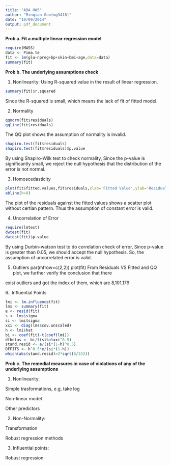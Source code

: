 ```yaml
---
title: "ADA HW5"
author: "Minqian Guo(mg3418)"
date: "10/09/2014"
output: pdf_document
---
```


**Prob a. Fit a multiple linear regression model**

```r
require(MASS)
data <- Pima.te
fit <- lm(glu~npreg+bp+skin+bmi+age,data=data)
summary(fit)
```

**Prob b. The underlying assumptions check**

1. Nonlinearity: Using R-squared value in the result of linear regression.

```r
summary(fit)$r.squared
```
Since the R-squared is small, which means the lack of fit of fitted model.


2. Normality 
```r
qqnorm(fit$residuals)
qqline(fit$residuals)
```

The QQ plot shows the assumption of normality is invalid. 

```r
shapiro.test(fit$residuals)
shapiro.test(fit$residuals)$p.value
```
By using Shapiro-Wilk test to check normality, Since the p-value  is significantly small, we reject the null hypothesis that the distribution of the error is not normal.

3. Homoscedasticity 

```r
plot(fit$fitted.values,fit$residuals,xlab='Fitted Value',ylab='Residual',main="Resdual Plot against Fitted Value")
abline(h=0)
```

The plot of the residuals against the fitted values shows a scatter plot without certian pattern. Thus the assumption of constant error is valid.

4. Uncorrelation of Error
```r
require(lmtest)
dwtest(fit)
dwtest(fit)$p.value
```
By using Durbin-watson test to do correlation check of error, Since p-value is greater than 0.05, we should accept the null hypothesis. So, the assumption of uncorrelated error is valid.

5. Outliers
par(mfrow=c(2,2))
plot(fit)
From Residuals VS Fitted and QQ plot, we further verify the conclusion that there

exist outliers and got the index of them, which are 8,101,179

6.. Influential Points
```r
lmi <- lm.influence(fit)
lms <- summary(fit)
e <- resid(fit)
s <- lms$sigma
si <- lmi$sigma
xxi <- diag(lms$cov.unscaled)
h <- lmi$hat
bi <- coef(fit)-t(coef(lmi))
dfbetas <- bi/t(si%o%xxi^0.5)
stand.resid <- e/(si*(1-h)^0.5)
DFFITS <- h^0.5*e/(si*(1-h))
which(abs(stand.resid)>2*sqrt(6/332))
```


**Prob c. The remedial measures in case of violations of any of the underlying assumptions**

1. Nonlinearity:

Simple trasformations, e.g, take log

Non-linear model

Other predictors

2. Non-Normality: 

Transformation

Robust regression methods

3. Influential points: 

Robust regression
